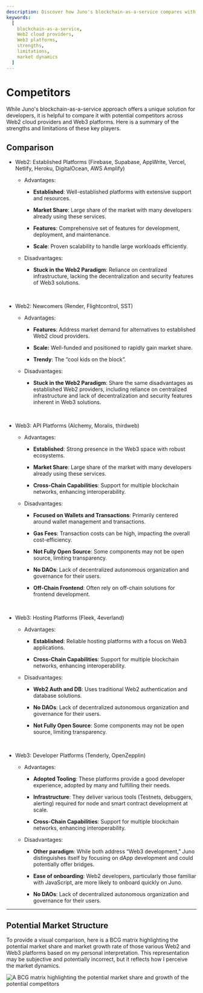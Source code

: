 ```yaml
---
description: Discover how Juno's blockchain-as-a-service compares with top Web2 cloud providers and Web3 platforms. Explore strengths, limitations, and market dynamics.
keywords:
  [
    blockchain-as-a-service,
    Web2 cloud providers,
    Web3 platforms,
    strengths,
    limitations,
    market dynamics
  ]
---
```


# Competitors

While Juno's blockchain-as-a-service approach offers a unique solution for developers, it is helpful to compare it with potential competitors across Web2 cloud providers and Web3 platforms. Here is a summary of the strengths and limitations of these key players.

## Comparison

- Web2: Established Platforms (Firebase, Supabase, AppWrite, Vercel, Netlify, Heroku, DigitalOcean, AWS Amplify)

  - Advantages:

    - **Established**: Well-established platforms with extensive support and resources.

    - **Market Share**: Large share of the market with many developers already using these services.

    - **Features**: Comprehensive set of features for development, deployment, and maintenance.

    - **Scale**: Proven scalability to handle large workloads efficiently.

  - Disadvantages:

    - **Stuck in the Web2 Paradigm**: Reliance on centralized infrastructure, lacking the decentralization and security features of Web3 solutions.

<br />

- Web2: Newcomers (Render, Flightcontrol, SST)

  - Advantages:

    - **Features**: Address market demand for alternatives to established Web2 cloud providers.

    - **Scale:** Well-funded and positioned to rapidly gain market share.

    - **Trendy**: The “cool kids on the block”.

  - Disadvantages:

    - **Stuck in the Web2 Paradigm**: Share the same disadvantages as established Web2 providers, including reliance on centralized infrastructure and lack of decentralization and security features inherent in Web3 solutions.

<br />

- Web3: API Platforms (Alchemy, Moralis, thirdweb)

  - Advantages:

    - **Established**: Strong presence in the Web3 space with robust ecosystems.

    - **Market Share**: Large share of the market with many developers already using these services.

    - **Cross-Chain Capabilities**: Support for multiple blockchain networks, enhancing interoperability.

  - Disadvantages:

    - **Focused on Wallets and Transactions**: Primarily centered around wallet management and transactions.

    - **Gas Fees**: Transaction costs can be high, impacting the overall cost-efficiency.

    - **Not Fully Open Source**: Some components may not be open source, limiting transparency.

    - **No DAOs**: Lack of decentralized autonomous organization and governance for their users.

    - **Off-Chain Frontend**: Often rely on off-chain solutions for frontend development.

<br />

- Web3: Hosting Platforms (Fleek, 4everland)

  - Advantages:

    - **Established**: Reliable hosting platforms with a focus on Web3 applications.

    - **Cross-Chain Capabilities**: Support for multiple blockchain networks, enhancing interoperability.

  - Disadvantages:

    - **Web2 Auth and DB**: Uses traditional Web2 authentication and database solutions.

    - **No DAOs**: Lack of decentralized autonomous organization and governance for their users.

    - **Not Fully Open Source**: Some components may not be open source, limiting transparency.

<br />

- Web3: Developer Platforms (Tenderly, OpenZepplin)

  - Advantages:

    - **Adopted Tooling**: These platforms provide a good developer experience, adopted by many and fulfilling their needs.

    - **Infrastructure**: They deliver various tools (Testnets, debuggers, alerting) required for node and smart contract development at scale.

    - **Cross-Chain Capabilities**: Support for multiple blockchain networks, enhancing interoperability.

  - Disadvantages:

    - **Other paradigm**: While both address “Web3 development,” Juno distinguishes itself by focusing on dApp development and could potentially offer bridges.

    - **Ease of onboarding**: Web2 developers, particularly those familiar with JavaScript, are more likely to onboard quickly on Juno.

    - **No DAOs**: Lack of decentralized autonomous organization and governance for their users.

---

## Potential Market Structure

To provide a visual comparison, here is a BCG matrix highlighting the potential market share and market growth rate of those various Web2 and Web3 platforms based on my personal interpretation. This representation may be subjective and potentially incorrect, but it reflects how I perceive the market dynamics.

![A BCG matrix highlighting the potential market share and growth of the potential competitors](../img/bcg.webp)
